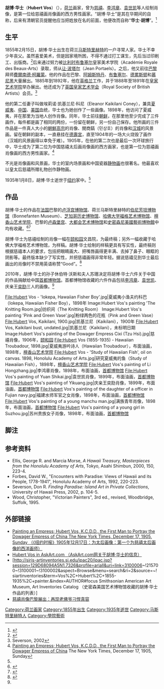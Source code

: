 {{noteTA
|1=zh:德累斯顿;zh-hant:德勒斯登;
}}
{{Infobox Biography
| subject_name   = 胡博·华士<br/>Hubert Vos
| image_name     = Self-portrait of Hubert Vos, frameless.jpg
| image_size     = 250px
| image_caption  = 胡博·华士的自画像
| date_of_birth  = {{birth date|1855|2|15}}
| place_of_birth = [[File:Flag_of_the_Netherlands.svg|25px]] [[荷兰|荷兰]][[马斯特里赫特|马斯特里赫特]]
| date_of_death  = {{death date and age|1935|1|8|1855|2|15}}
| place_of_death = [[File:US_flag_48_stars.svg|25px]] [[美国|美国]][[纽约|纽约]]
| occupation     = 画家
}}
'''胡博·华士'''（'''Hubert Vos'''）（{{bd|1855年|2月15日|1935年|1月8日}}），[[荷兰|荷兰]]画家，曾为[[慈禧|慈禧]]、[[李鸿章|李鸿章]]、[[袁世凯|袁世凯]]等人绘制肖像，是第一位给慈禧画肖像画的西方男性画家。“胡博·华士”是其在华期间的自称，后来有清朝官员提醒他应当把姓放在名的前面，他便改而自称“'''华士·胡博'''”。<ref>{{cite news|title=萨苏：华士·胡博笔下哪个慈禧更真实？|url=http://www.china.com.cn/book/txt/2009-05/18/content_17792723.htm|accessdate=2012-01-09|newspaper=中国网|date=2009-05-18|archive-date=2018-05-04|archive-url=https://web.archive.org/web/20180504201833/http://www.china.com.cn/book/txt/2009-05/18/content_17792723.htm|dead-url=no}}</ref>

==生平==
1855年2月15日，胡博·华士出生在荷兰[[马斯特里赫特|马斯特里赫特]]的一户寻常人家。华士不幸少年丧父。虽然喜爱美术，但是因家境所困，不得不通过打工谋生，先后当过印刷工、出版商。<ref name="cm">{{cite web|title=胡博·华士画笔下的晚清权贵——休伯特与苏珊伉俪捐赠展|url=http://www.capitalmuseum.org.cn/zlxx/content/2011-08/30/content_31960.htm|work=首都博物馆网站|accessdate=2012-01-09|archive-url=https://web.archive.org/web/20120201034801/http://www.capitalmuseum.org.cn/zlxx/content/2011-08/30/content_31960.htm|archive-date=2012-02-01|dead-url=yes}}</ref>后来通过努力被[[比利时|比利时]][[布鲁塞尔|布鲁塞尔]]皇家美术学院（Académie Royale des Beaux-Arts）录取，师从[[让·波塔尔|让·波塔尔]]（Jean Portaels）。之后，他又前往[[巴黎|巴黎]]拜师[[費爾南德·柯羅蒙|費爾南德·柯羅蒙]]。他的作品在巴黎、[[阿姆斯特丹|阿姆斯特丹]]、[[布鲁塞尔|布鲁塞尔]]、[[德累斯顿|德累斯顿]]和[[慕尼黑|慕尼黑]]大量展出。1885年到1892年，他在[[英格兰|英格兰]]工作，并于1888年至1891年在[[皇家艺术学院|皇家艺术学院]]举办展出。他还成为了[[英国皇家艺术学会|英国皇家艺术学会]]（Royal Society of British Artists）会员。<ref>Severson, 2002</ref>

他的第二任妻子叫做埃莉诺·凯基兰尼·科尼（Eleanor Kaikilani Coney），兼具[[夏威夷|夏威夷]]、[[中国|中国]]、[[美国|美国]]血统，华士也为她创作了一些画像。1898年，他访问了夏威夷，并在那里为当地人创作肖像。同年，华士前往[[朝鲜|朝鲜]]，在那里他至少完成了三件画作，每件都是画了相同的两份，一份留在朝鲜，另一份自己保存。他所画的三件作品是一件真人大小的[[朝鮮高宗|朝鮮高宗]]的肖像、閔商鎬（민상호）的肖像和[[汉城|汉城]]的风景画。留在朝鲜的副本，一直悬挂在[[德壽宮|德壽宮]]，直至1904年的一场大火烧毁了画作（汉城的风景画得以幸免于难）。1905年，在他的第二次也是最后一次环球旅行中，华士成为了第二位为中国慈禧太后画肖像画的西方画家，也是第一位为慈禧画肖像画的西方男性画家。<ref>[http://query.nytimes.com/mem/archive-free/pdf?_r=1&res=9504E3DB153AE733A25754C1A9649D946497D6CF Painting an Empress; Hubert Vos, K.C.D.D., the First Man to Portray the Dowager Empress of China] {{Wayback|url=http://query.nytimes.com/mem/archive-free/pdf?_r=1&res=9504E3DB153AE733A25754C1A9649D946497D6CF |date=20131030002100 }} The New York Times, December 17, 1905, Sunday</ref>

不光是肖像画和风景画，华士的室内场景画和中国瓷器[[静物画|静物画]]也很著名。他最喜欢以皇太后慈禧所赠礼物创作静物画。

1935年1月8日，胡博·华士逝世于[[纽约|纽约]]家中。<ref name="cm"/>

==作品==
{{Commonscat|Hubert Vos}}
胡博·华士的作品在[[法国|法国]]巴黎的[[卢浮宫博物馆|卢浮宫博物馆]]、荷兰马斯特里赫特的[[伯尼芳坦博物馆|伯尼芳坦博物馆]]（Bonnefanten Museum）、[[芝加哥历史博物馆|芝加哥历史博物馆]]、[[哈佛大学|哈佛大学]][[福格艺术博物馆|福格艺术博物馆]]、[[檀香山艺术学院|檀香山艺术学院]]、巴黎的[[卢森堡宫|卢森堡宫]]、[[大都会艺术博物馆|大都会艺术博物馆]]和[[史密森尼美國藝術博物館|史密森尼美國藝術博物館]]中均有收藏。<ref>{{Cite web |url=http://www.askart.com/AskART/artists/search/Search_Grid.aspx?searchtype=MUSEUMS&artist=5747 |title=AskArt.com |access-date=2012-01-09 |archive-date=2013-10-29 |archive-url=https://web.archive.org/web/20131029202626/http://www.askart.com/AskART/artists/search/Search_Grid.aspx?searchtype=MUSEUMS&artist=5747 |dead-url=no }}</ref><ref>{{Cite web |url=http://siris-artinventories.si.edu/ipac20/ipac.jsp?session=129D68094A5N1.7326&profile=ariall&uri=link=3100006~!215700~!3100001~!3100002&aspect=Browse&menu=search&ri=2&source=~!siartinventories&term=Vos%2C+Hubert%2C+1855-1935%2C+painter.&index=AUTHOR#focus |title=Smithsonian American Art Museum, Art Inventories Catalog |access-date=2012-01-09 |archive-date=2019-12-06 |archive-url=https://web.archive.org/web/20191206174051/https://siris-artinventories.si.edu/ipac20/ipac.jsp?session=129D68094A5N1.7326&profile=ariall&uri=link=3100006~!215700~!3100001~!3100002&aspect=Browse&menu=search&ri=2&source=~!siartinventories&term=Vos%252C+Hubert%252C+1855-1935%252C+painter.&index=AUTHOR#focus |dead-url=no }}</ref>

胡博·华士为慈禧绘制的肖像一幅在[[颐和园|颐和园]]文昌院，为最终稿；另外一幅收藏于哈佛大学福格艺术博物馆，为样稿。胡博·华士绘制的样稿更具有写实性，最终稿则根据慈禧本人的要求，包括把眼睛画大、把嘴唇画得更丰满、去掉了鼻子、眼眶的阴影等。最终版本缺少了写实性，并把慈禧画得非常年轻。据说慈禧见到华士最后画出的肖像时不禁用英语称赞“Good”。<ref>{{cite news|title=慈禧肖像巴黎展出：再现老佛爷刁悍真容|url=http://history.news.163.com/09/0518/21/59KJK99L00011247.html|accessdate=2012-01-09|newspaper=北京青年报|date=2009-05-18|archive-url=https://web.archive.org/web/20090524003026/http://history.news.163.com/09/0518/21/59KJK99L00011247.html|archive-date=2009-05-24|dead-url=yes}}</ref>

2010年，胡博·华士的孙子休伯特·沃斯和夫人苏珊决定将胡博·华士六件关于中国的作品捐献给中国[[首都博物馆|首都博物馆]]。首都博物馆收藏的六件作品包括[[李鸿章|李鸿章]]、[[袁世凯|袁世凯]]、庆亲王[[奕劻|奕劻]]三人的画像。<ref name="cm"/>
<gallery>
File:Hubert Vos - 'Iokepa, Hawaiian Fisher Boy'.jpg|夏威夷小渔夫约科巴（Iokepa, Hawaiian Fisher Boy），1898年
Image:Hubert Vos's painting 'The Knitting Room.jpg|纺织间（The Knitting Room）
Image:Hubert Vos's painting 'Pink and Green Vase'.jpg|粉绿两色的花瓶（Pink and Green Vase）
File:Hubert Vos, Kaikilani, 1900.jpg|凯基兰尼（Kaikilani），1900年
File:Hubert Vos, Kaikilani bust, undated.jpg|凯基兰尼（Kaikilani），未标明日期
Image:Hubert Vos's painting of the Dowager Empress Cixi (Tzu Hsi).jpg|慈禧肖像，1906年，[[颐和园|颐和园]]
File:Hubert Vos (1855-1935) - Hawaiian Troubadour, 1898.jpg|夏威夷游吟诗人（Hawaiian Troubadour），布面油画，1898年，[[檀香山艺术学院|檀香山艺术学院]]
File:Hubert Vos - 'Study of Hawaiian Fish', oil on canvas. 1898, Honolulu Academy of Arts.jpg|研究夏威夷的鱼（Study of Hawaiian Fish），1898年，[[檀香山艺术学院|檀香山艺术学院]]
File:Hubert Vos's painting of Li Hongzhang.jpg|李鸿章肖像，1898年，布面油画，[[首都博物馆|首都博物馆]]
File:Hubert Vos's painting of Yuan Shikai.jpg|袁世凯肖像，1899年，布面油画，[[首都博物馆|首都博物馆]]
File:Hubert Vos's painting of Yikuang.jpg|庆亲王奕劻肖像，1899年，布面油画，[[首都博物馆|首都博物馆]]
File:Hubert Vos's painting of the daughter of a officer in Fujian navy.jpg|福建水师军官之女肖像，1898年，布面油画，[[首都博物馆|首都博物馆]]
File:Hubert Vos's painting of a young manchu man.jpg|满族青年肖像，1898年，布面油画，[[首都博物馆|首都博物馆]]
File:Hubert Vos's painting of a young girl in Suzhou.jpg|苏州贵族女子肖像，1898年，布面油画，[[首都博物馆|首都博物馆]]
</gallery>

==脚注==
{{Reflist}}

==参考资料==
* Ellis, George R. and Marcia Morse, ''A Hawaii Treasury, Masterpieces from the Honolulu Academy of Arts'', Tokyo, Asahi Shimbun, 2000, 150, 223-4.
* Forbes, David W., "Encounters with Paradise: Views of Hawaii and its People, 1778-1941", Honolulu Academy of Arts, 1992, 220-223.
* Severson, Don R. ''Finding Paradise: Island Art in Private Collections'', University of Hawaii Press, 2002, p. 104-5.
* Wood, Christopher, "Victorian Painters", 3rd ed., revised, Woodbridge, Suffolk, 1995.

==外部链接==
* [http://query.nytimes.com/mem/archive-free/pdf?_r=1&res=9504E3DB153AE733A25754C1A9649D946497D6CF Painting an Empress; Hubert Vos, K.C.D.D., the First Man to Portray the Dowager Empress of China The New York Times, December 17, 1905, Sunday （《纽约时报》1905年12月17日：为太后画像：第一个为慈禧太后画像的西洋画师）] {{Wayback|url=http://query.nytimes.com/mem/archive-free/pdf?_r=1&res=9504E3DB153AE733A25754C1A9649D946497D6CF |date=20131030002100 }}
* [http://www.askart.com/AskART/artists/search/Search_Grid.aspx?searchtype=MUSEUMS&artist=5747 Hubert Vos in AskArt.com （AskArt.com网关于胡博·华士的信息）] {{Wayback|url=http://www.askart.com/AskART/artists/search/Search_Grid.aspx?searchtype=MUSEUMS&artist=5747 |date=20131029202626 }}
* [http://siris-artinventories.si.edu/ipac20/ipac.jsp?session=129D68094A5N1.7326&profile=ariall&uri=link=3100006~!215700~!3100001~!3100002&aspect=Browse&menu=search&ri=2&source=~!siartinventories&term=Vos%2C+Hubert%2C+1855-1935%2C+painter.&index=AUTHOR#focus Smithsonian American Art Museum, Art Inventories Catalog （史密森美国艺术博物馆收藏的胡博·华士作品的列表）] {{Wayback|url=http://siris-artinventories.si.edu/ipac20/ipac.jsp?session=129D68094A5N1.7326&profile=ariall&uri=link=3100006~!215700~!3100001~!3100002&aspect=Browse&menu=search&ri=2&source=~!siartinventories&term=Vos%2C+Hubert%2C+1855-1935%2C+painter.&index=AUTHOR#focus |date=20191206174051 }}
* [https://web.archive.org/web/20090524003026/http://history.news.163.com/09/0518/21/59KJK99L00011247.html 慈禧肖像巴黎展出：再现老佛爷刁悍真容]

{{Authority control}}
{{DEFAULTSORT:Vos, Hubert}}
[[Category:荷兰画家|Category:荷兰画家]]
[[Category:1855年出生|Category:1855年出生]]
[[Category:1935年逝世|Category:1935年逝世]]
[[Category:马斯特里赫特人|Category:马斯特里赫特人]]
[[Category:學院藝術|Category:學院藝術]]